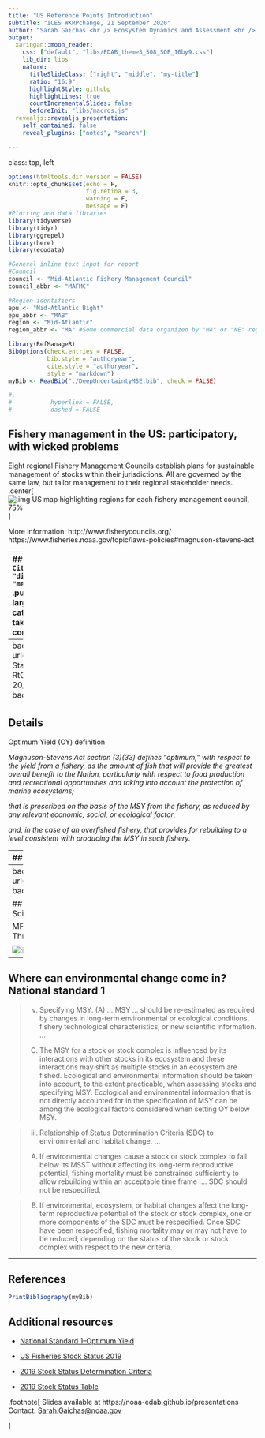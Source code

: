 ```yaml
---
title: "US Reference Points Introduction"
subtitle: "ICES WKRPchange, 21 September 2020"
author: "Sarah Gaichas <br /> Ecosystem Dynamics and Assessment <br /> Northeast Fisheries Science Center"
output:
  xaringan::moon_reader:
    css: ["default", "libs/EDAB_theme3_508_SOE_16by9.css"]
    lib_dir: libs
    nature:
      titleSlideClass: ["right", "middle", "my-title"]
      ratio: "16:9"
      highlightStyle: githubp
      highlightLines: true
      countIncrementalSlides: false
      beforeInit: "libs/macros.js"
  revealjs::revealjs_presentation:
    self_contained: false
    reveal_plugins: ["notes", "search"]

---
```

class: top, left

```r

options(htmltools.dir.version = FALSE)
knitr::opts_chunk$set(echo = F,
                      fig.retina = 3,
                      warning = F,
                      message = F)
#Plotting and data libraries
library(tidyverse)
library(tidyr)
library(ggrepel)
library(here)
library(ecodata)

#General inline text input for report
#Council
council <- "Mid-Atlantic Fishery Management Council"
council_abbr <- "MAFMC"

#Region identifiers
epu <- "Mid-Atlantic Bight"
epu_abbr <- "MAB"
region <- "Mid-Atlantic"
region_abbr <- "MA" #Some commercial data organized by "MA" or "NE" regions, not by EPU 

```

```r
library(RefManageR)
BibOptions(check.entries = FALSE,
           bib.style = "authoryear",
           cite.style = "authoryear",
           style = "markdown")
myBib <- ReadBib("./DeepUncertaintyMSE.bib", check = FALSE)

#,
#           hyperlink = FALSE,
#           dashed = FALSE

```


## Fishery management in the US: participatory, with wicked problems

Eight regional Fishery Management Councils establish plans for sustainable management of stocks within their jurisdictions. All are governed by the same law, but tailor management to their regional stakeholder needs.  
.center[
![:img US map highlighting regions for each fishery management council, 75%](EDAB_images/USCouncils.png)
]

More information: http://www.fisherycouncils.org/  
https://www.fisheries.noaa.gov/topic/laws-policies#magnuson-stevens-act

---
## Main concepts  `r Citep(myBib, "dicosimo_use_2010", "methot_implementing_2014")`
.pull-left-30[
MSY: *the largest long-term average catch or yield that can be taken from a stock or stock complex**  

Overfishing 
- *too much catch*
- $F > F_{MSY}$

Overfished 
- *too little biomass*
- $B < \frac12 B_{MSY}$

Rebuilding
- *grow overfished stock back*
- $B = B_{MSY}$


]
.pull-right-70[
```r
#fig.cap = paste0("Mid-Atlantic Fishery Management Council stock status"),
stock_status <- ecodata::stock_status %>%
  mutate(Code = recode(Code, "Dogfish" = "Sp. Dogfish" )) %>% 
  spread(.,Var,Value) %>% 
  filter(Council %in% c("MAFMC","Both")) %>% 
  group_by(Stock) %>% 
  mutate(score = case_when(
    (B.Bmsy <0.5) ~"a",
    (F.Fmsy >1) ~ "a", 
    (F.Fmsy < 1 & B.Bmsy > 0.5 & B.Bmsy < 1) ~ "b",
    (F.Fmsy < 1 & B.Bmsy > 1) ~ "c"))
#Plot constants
y.max <- 2.0 #1.75 mackerel cut off F/Fmsy is 1.8
x.max <- 2.6
#A dataframe that defines custom legend for stocks with unknown status
unknown <- data.frame(text = c("Unknown Status", "Longfin Squid",
                              "Shortfin Squid", "N. Goosefish", "S. Goosefish"),
                    x = rep(0.9*x.max,5), y = seq(0.93*y.max,1.4,-.1))

# Custom Color
custom_color<- c("#56B4E9", "#009E73", "#0072B2")
#Plotting code
ggplot(data = stock_status) +
  geom_vline(xintercept = 1, linetype = "dotted")+
  geom_vline(xintercept = 0.5, linetype = "dashed")+
  geom_hline(yintercept = 1, linetype = "dashed") +
  geom_point(aes(x = B.Bmsy,
                 y = F.Fmsy,
                 shape = Council,
                 color = score)) +
  geom_text_repel(aes(x = B.Bmsy, #geom_text_repel auto-jitters text around points
                      y = F.Fmsy,
                      label = Code, 
                      color = score,
                      size = 20), 
                  show.legend = FALSE, nudge_y = -0.01, nudge_x = 0.05) +
  scale_color_brewer(palette = "Dark2",
                     breaks = stock_status$score) +
  ylim(0,y.max) +
  xlim(0,x.max) +
  geom_text(data = unknown, aes(x = x, y = y, label = text), #Custom legend for unknown stock status
            size = c(4.75,rep(4,4))) +
  annotate("rect", xmin = 0.8*x.max,
           xmax = x.max,
           ymin = 0.65*y.max,
           ymax = 0.90*y.max,
           alpha = 0.1) +
  xlab(expression(~B/B[msy])) +
  ylab(expression(~F/F[msy])) +
  guides(color = FALSE) +
  theme_ts()
```
.center[Mid-Atlantic Fishery Management Council stock status]
]

<p style="color:#FF8C00;">*<i>under prevailing ecological, environmental conditions and fishery technological characteristics (e.g., gear selectivity), and the distribution of catch among fleets.</i></p>


---
background-image: url("EDAB_images/2019 Status of Stocks RtC_FINAL_7-15-20_Page_07.png")
background-size: cover
---
## Details

Optimum Yield (OY) definition

*Magnuson-Stevens Act section (3)(33) defines “optimum,” with respect to the yield from a fishery, as the amount of fish that will provide the greatest overall benefit to the Nation, particularly with respect to food production and recreational opportunities and taking into account the protection of marine ecosystems;* 

*that is prescribed on the basis of the MSY from the fishery, as reduced by any relevant economic, social, or ecological factor;* 

*and, in the case of an overfished fishery, that provides for rebuilding to a level consistent with producing the MSY in such fishery.*

---
## Details

National standards

>Standard 1. Conservation and management measures shall prevent overfishing while achieving, on a continuing basis, the optimum yield (OY) from each fishery for the U.S. fishing industry.
>
[...] guidance on:
>
(i) Specifying maximum sustainable yield (MSY) and OY;
>
(ii) Specifying status determination criteria (SDC) so that overfishing and overfished determinations can be made for stocks and stock complexes in an FMP;
>
(iii) Preventing overfishing and achieving OY, incorporation of scientific and management uncertainty in control rules, and adaptive management using annual catch limits (ACL) and measures to ensure accountability (i.e., accountability measures (AMs)); and
>
(iv) Rebuilding stocks and stock complexes. 

## Regional and Fishery Management Plan (FMP) specific implementation

---
background-image: url("EDAB_images/OFLABCACLetc.png")
background-position: left

## Getting to the quota
.right[
SSC = Scientific and  
Statistical Committee

MFMT = Maximum Fishing  
Mortality Threshold,  
typically $F_{MSY}$

![:img Uncertainty and ABC, 30%](EDAB_images/MAFMC_OFLCV.png)
]




---
## Where can environmental change come in? National standard 1

>(v) Specifying MSY. (A) ... MSY ... should be re-estimated as required by changes in long-term environmental or ecological conditions, fishery technological characteristics, or new scientific information.  
...  
(C) The MSY for a stock or stock complex is influenced by its interactions with other stocks in its ecosystem and these interactions may shift as multiple stocks in an ecosystem are fished. Ecological and environmental information should be taken into account, to the extent practicable, when assessing stocks and specifying MSY. Ecological and environmental information that is not directly accounted for in the specification of MSY can be among the ecological factors considered when setting OY below MSY.

>(iii) Relationship of Status Determination Criteria (SDC) to environmental and habitat change. 
...  
(A) If environmental changes cause a stock or stock complex to fall below its MSST without affecting its long-term reproductive potential, fishing mortality must be constrained sufficiently to allow rebuilding within an acceptable time frame .... SDC should not be respecified.  

>(B) If environmental, ecosystem, or habitat changes affect the long-term reproductive potential of the stock or stock complex, one or more components of the SDC must be respecified. Once SDC have been respecified, fishing mortality may or may not have to be reduced, depending on the status of the stock or stock complex with respect to the new criteria.



---
## References

```r
PrintBibliography(myBib)
```

## Additional resources

* [National Standard 1--Optimum Yield](https://www.ecfr.gov/cgi-bin/text-idx?SID=71b8c6026001cb90e4b0925328dce685&mc=true&node=se50.12.600_1310&rgn=div8)

* [US Fisheries Stock Status 2019](https://www.fisheries.noaa.gov/national/sustainable-fisheries/status-stocks-2019)

* [2019 Stock Status Determination Criteria](https://www.fisheries.noaa.gov/webdam/download/109102767)

* [2019 Stock Status Table](https://www.fisheries.noaa.gov/webdam/download/109102769)

.footnote[
Slides available at https://noaa-edab.github.io/presentations  
Contact: <Sarah.Gaichas@noaa.gov>

]
